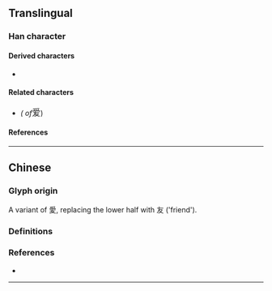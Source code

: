 {{also|受|愛|爰}}
{{character info}}

==Translingual==
{{stroke order|strokes=10}}
{{stroke order|type=animate}}

===Han character===
{{Han char|rn=87|rad=爪|as=6|sn=10|four=20407|canj=BBKE|ids=⿳⺤冖友}}

====Derived characters====
* {{l|mul|[[叆]], [[嗳]], [[嫒]], [[暧]], [[瑷]], [[𩡖]], [[𪳗]], [[𫂖]], [[𫆫]], [[𫉁]], [[𫣊]], [[𬊺]], [[𭞄]], [[𭱵]], [[𮇳]], [[𮓇]], [[𮦸]]}}

====Related characters====
* {{l|mul|[[愛]]}} ''({{w|Traditional Chinese|Traditional form}} of ''<big>爱</big>)

====References====
{{Han ref|kx=0689.091|hdz=32033.110|uh=7231}}

----

==Chinese==

===Glyph origin===
A variant of 愛, replacing the lower half with 友 ('friend').

===Definitions===
{{zh-see|愛|sv}}

===References===
* {{R:twedu|A01404-008}}

----